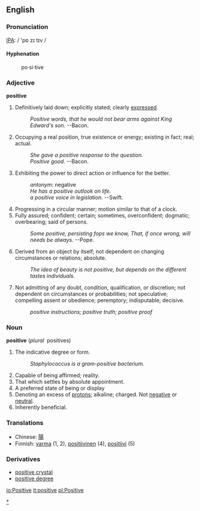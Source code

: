 ==English==

===Pronunciation===
[[Wiktionary:Pronunciation_key|IPA]]: / 'pɒ zɪ tɪv /

====Hyphenation====
: po&middot;si&middot;tive

===Adjective===
'''positive'''
# Definitively laid down; explicitly stated; clearly [[expressed]].
#:''Positive words, that he would not bear arms against King Edward's son.''  --Bacon.
# Occupying a real position, true existence or energy; existing in fact; real; actual.
#: ''She gave a positive response to the question.''
#: ''Positive good.'' --Bacon.
# Exhibiting the power to direct action or influence for the better.
#: ''antonym'': negative
#: ''He has a positive outlook on life.''
#: ''a positive voice in legislation.'' --Swift.
# Progressing in a circular manner; motion similar to that of a clock.
# Fully assured; confident; certain; sometimes, overconfident; dogmatic; overbearing; said of persons.
#: ''Some positive, persisting fops we know, That, if once wrong, will needs be always.''     --Pope.
# Derived from an object by itself; not dependent on changing circumstances or relations; absolute.
#: ''The idea of beauty is not positive, but depends on the different tastes individuals.''
# Not admitting of any doubt, condition, qualification, or discretion; not dependent on circumstances or probabilities; not speculative; compelling assent or obedience; peremptory; indisputable; decisive.
#: ''positive instructions; positive truth; positive proof''


===Noun===
'''positive''' (''plural''&nbsp;&nbsp;positives)
# The indicative degree or form.
#: ''Staphylococcus is a gram-positive bacterium.''
# Capable of being affirmed; reality.
# That which settles by absolute appointment.
# A preferred state of being or display
# Denoting an excess of [[proton]]s; alkaline; charged.  Not [[negative]] or [[neutral]].
# Inherently beneficial.


===Translations===
*Chinese: [[陽]]
*Finnish: [[varma]] (1, 2), [[positiivinen]] (4), [[positiivi]] (5)

===Derivatives===
*[[positive crystal]]
*[[positive degree]]

[[Category:Positive words|*]]

[[io:Positive]]
[[it:positive]]
[[pl:Positive]]